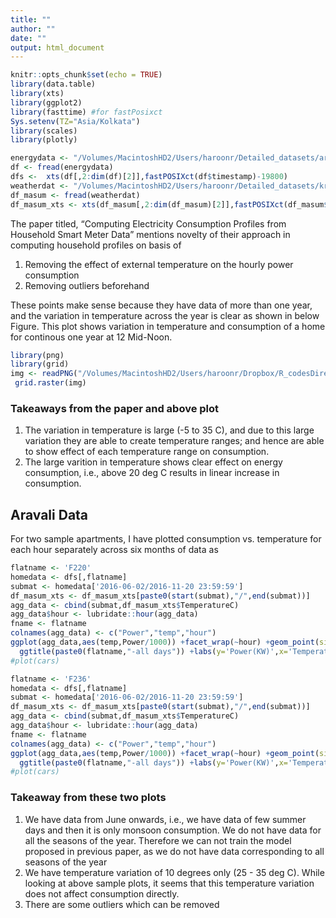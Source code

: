 ```yaml
---
title: ""
author: ""
date: ""
output: html_document
---
```


```r
knitr::opts_chunk$set(echo = TRUE)
library(data.table)
library(xts)
library(ggplot2)
library(fasttime) #for fastPosixct
Sys.setenv(TZ="Asia/Kolkata")
library(scales)
library(plotly)
```

```r
energydata <- "/Volumes/MacintoshHD2/Users/haroonr/Detailed_datasets/aravali_iitb/year2016_data/hourly/onlyservyed_flats.csv"
df <- fread(energydata)
dfs <-  xts(df[,2:dim(df)[2]],fastPOSIXct(df$timestamp)-19800)
weatherdat <- "/Volumes/MacintoshHD2/Users/haroonr/Detailed_datasets/kresit_iitb/weather/hourlyweather_complete2016.csv"
df_masum <- fread(weatherdat)
df_masum_xts <- xts(df_masum[,2:dim(df_masum)[2]],fastPOSIXct(df_masum$timestamp)-19800)
```

The paper titled, "Computing Electricity Consumption Profiles from Household Smart Meter Data" mentions novelty of their approach in computing household profiles on basis of 

1. Removing the effect of external temperature on the hourly power consumption
2. Removing outliers beforehand 

These points make sense because they have data of more than one year, and the variation in temperature across the year is clear as shown in below Figure. This plot shows variation in temperature and consumption of a home for continous one year at 12 Mid-Noon.


```r
library(png)
library(grid)
img <- readPNG("/Volumes/MacintoshHD2/Users/haroonr/Dropbox/R_codesDirectory/R_Codes/IIT-Bombay/rpub_pages/figure/temp_variation.png")
 grid.raster(img)
```

### Takeaways from the paper and above plot

1. The variation in temperature is large (-5 to 35 C), and due to this large variation they are able to create temperature ranges; and hence are able to show effect of each temperature range on consumption.
2. The large varition in temperature shows clear effect on energy consumption, i.e., above 20 deg C results in linear increase in consumption.


## Aravali Data
For two sample apartments, I have plotted consumption vs. temperature for each hour separately across six months of data as


```r
flatname <- 'F220'
homedata <- dfs[,flatname]
submat <- homedata['2016-06-02/2016-11-20 23:59:59']
df_masum_xts <- df_masum_xts[paste0(start(submat),"/",end(submat))]
agg_data <- cbind(submat,df_masum_xts$TemperatureC)
agg_data$hour <- lubridate::hour(agg_data)
fname <- flatname
colnames(agg_data) <- c("Power","temp","hour")
ggplot(agg_data,aes(temp,Power/1000)) +facet_wrap(~hour) +geom_point(size=0.8)+
  ggtitle(paste0(flatname,"-all days")) +labs(y='Power(KW)',x='Temperature')
#plot(cars)
```

```r
flatname <- 'F236'
homedata <- dfs[,flatname]
submat <- homedata['2016-06-02/2016-11-20 23:59:59']
df_masum_xts <- df_masum_xts[paste0(start(submat),"/",end(submat))]
agg_data <- cbind(submat,df_masum_xts$TemperatureC)
agg_data$hour <- lubridate::hour(agg_data)
fname <- flatname
colnames(agg_data) <- c("Power","temp","hour")
ggplot(agg_data,aes(temp,Power/1000)) +facet_wrap(~hour) +geom_point(size=0.8)+
  ggtitle(paste0(flatname,"-all days")) +labs(y='Power(KW)',x='Temperature')
#plot(cars)
```

### Takeaway from these two plots

1. We have data from June onwards, i.e., we have data of few summer days and then it is only monsoon consumption. We do not have data for all the seasons of the year. Therefore we can not train the model proposed in previous paper, as we do not have data corresponding to all seasons of the year
2. We have temperature variation of 10 degrees only (25 - 35 deg C). While looking at above sample plots, it seems that this temperature variation does not affect consumption directly. 
3. There are some outliers which can be removed


